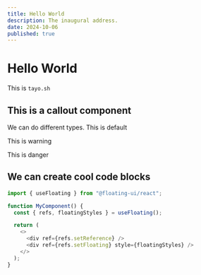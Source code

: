 ```yaml
---
title: Hello World
description: The inaugural address.
date: 2024-10-06
published: true
---
```


# Hello World

This is `tayo.sh`

## This is a callout component

<Callout> We can do different types. This is default</Callout>

<Callout type="warning"> This is warning</Callout>

<Callout type="danger"> This is danger</Callout>

## We can create cool code blocks

```js {4} showLineNumbers
import { useFloating } from "@floating-ui/react";

function MyComponent() {
  const { refs, floatingStyles } = useFloating();

  return (
    <>
      <div ref={refs.setReference} />
      <div ref={refs.setFloating} style={floatingStyles} />
    </>
  );
}
```